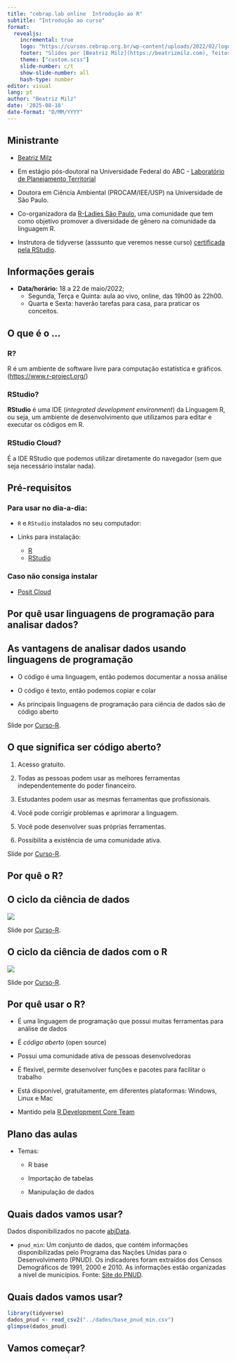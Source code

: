 ```yaml
---
title: "cebrap.lab online  Introdução ao R"
subtitle: "Introdução ao curso"
format: 
  revealjs:
    incremental: true   
    logo: "https://cursos.cebrap.org.br/wp-content/uploads/2022/02/logo-nav.png"
    footer: "Slides por [Beatriz Milz](https://beatrizmilz.com), feitos com [Quarto](https://quarto.org/docs/presentations/revealjs/index.html). Códigos e materiais disponíveis no [GitHub](https://github.com/beatrizmilz/2025-08-cebrap-lab-intro-R). Licença de uso: [CC-BY-SA](https://beatrizmilz.com/license/)."
    theme: ["custom.scss"]
    slide-number: c/t
    show-slide-number: all
    hash-type: number
editor: visual
lang: pt
author: "Beatriz Milz"
date: '2025-08-18'
date-format: "D/MM/YYYY"
---
```


## Ministrante

-   [Beatriz Milz](https://beamilz.com/)

-   Em estágio pós-doutoral na Universidade Federal do ABC - [Laboratório de Planejamento Territorial](https://laplan.pesquisa.ufabc.edu.br/)

-   Doutora em Ciência Ambiental (PROCAM/IEE/USP) na Universidade de São Paulo.

-   Co-organizadora da [R-Ladies São Paulo](https://rladies-sp.org/), uma comunidade que tem como objetivo promover a diversidade de gênero na comunidade da linguagem R.

-   Instrutora de tidyverse (asssunto que veremos nesse curso) [certificada pela RStudio](https://education.rstudio.com/trainers/people/milz+beatriz/).

## Informações gerais

-   **Data/horário:** 18 a 22 de maio/2022;
    -   Segunda, Terça e Quinta: aula ao vivo, online, das 19h00 às 22h00.
    -   Quarta e Sexta: haverão tarefas para casa, para praticar os conceitos.

## O que é o ...

### R?

R é um ambiente de software livre para computação estatística e gráficos. (<https://www.r-project.org/>)

### RStudio?

**RStudio** é uma IDE (*integrated development environment*) da Linguagem R, ou seja, um ambiente de desenvolvimento que utilizamos para editar e executar os códigos em R.

### RStudio Cloud?

É a IDE RStudio que podemos utilizar diretamente do navegador (sem que seja necessário instalar nada).

## Pré-requisitos

### Para usar no dia-a-dia:

-   `R` e `RStudio` instalados no seu computador:

-   Links para instalação:

    -   [R](https://cran.r-project.org/bin/windows/base/)
    -   [RStudio](https://posit.co/download/rstudio-desktop/)

### Caso não consiga instalar

-   [Posit Cloud](https://posit.cloud/)

## Por quê usar linguagens de programação para analisar dados? {.middle .center}

## As vantagens de analisar dados usando linguagens de programação

-   O código é uma linguagem, então podemos documentar a nossa análise

-   O código é texto, então podemos copiar e colar

-   As principais linguagens de programação para ciência de dados são de código aberto

::: footer
Slide por [Curso-R](https://curso-r.com/).
:::

## O que significa ser código aberto?

1.  Acesso gratuito.

2.  Todas as pessoas podem usar as melhores ferramentas independentemente do poder financeiro.

3.  Estudantes podem usar as mesmas ferramentas que profissionais.

4.  Você pode corrigir problemas e aprimorar a linguagem.

5.  Você pode desenvolver suas próprias ferramentas.

6.  Possibilita a existência de uma comunidade ativa.

::: footer
Slide por [Curso-R](https://curso-r.com/).
:::

## Por quê o R? {.middle .center}

## O ciclo da ciência de dados

<img src="img/ciclo-ciencia-de-dados.png" style="display: block; margin-left: auto; margin-right: auto;"/>

::: footer
Slide por [Curso-R](https://curso-r.com/).
:::

## O ciclo da ciência de dados com o R

<img src="img/ciclo-ciencia-de-dados-pacotes.png" style="display: block; margin-left: auto; margin-right: auto;"/>

::: footer
Slide por [Curso-R](https://curso-r.com/).
:::

## Por quê usar o R?

-   É uma linguagem de programação que possui muitas ferramentas para análise de dados

-   É *código aberto* (open source)

-   Possui uma comunidade ativa de pessoas desenvolvedoras

-   É flexível, permite desenvolver funções e pacotes para facilitar o trabalho

-   Está disponível, gratuitamente, em diferentes plataformas: Windows, Linux e Mac

-   Mantido pela [R Development Core Team](https://cran.r-project.org/)

## Plano das aulas

-   Temas:

    -   R base

    -   Importação de tabelas

    -   Manipulação de dados

## Quais dados vamos usar?

Dados disponibilizados no pacote [abjData](https://abjur.github.io/abjData/).

-   `pnud_min`: Um conjunto de dados, que contém informações disponibilizadas pelo Programa das Nações Unidas para o Desenvolvimento (PNUD). Os indicadores foram extraídos dos Censos Demográficos de 1991, 2000 e 2010. As informações estão organizadas a nível de municípios. Fonte: [Site do PNUD](https://www.br.undp.org/content/brazil/pt/home/idh0/atlas-do-desenvolvimento-humano/atlas-dos-municipios.html).

## Quais dados vamos usar?

```r
library(tidyverse)
dados_pnud <- read_csv2("../dados/base_pnud_min.csv")
glimpse(dados_pnud)
```

## Vamos começar? {.middle .center}
